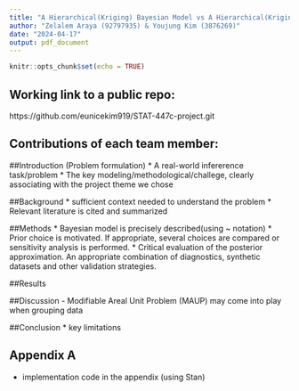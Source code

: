 ```yaml
---
title: "A Hierarchical(Kriging) Bayesian Model vs A Hierarchical(Kriging) Model with R and Stan"
author: "Zelalem Araya (92797935) & Youjung Kim (3876269)"
date: "2024-04-17"
output: pdf_document
---
```


```r
knitr::opts_chunk$set(echo = TRUE)
```

## Working link to a public repo:
https://github.com/eunicekim919/STAT-447c-project.git

## Contributions of each team member:

##Introduction (Problem formulation)
* A real-world infererence task/problem
* The key modeling/methodological/challege, clearly associating with the project theme we chose

##Background 
* sufficient context needed to understand the problem
* Relevant literature is cited and summarized

##Methods 
* Bayesian model is precisely described(using ~ notation)
* Prior choice is motivated. If appropriate, several choices are compared or sensitivity analysis is performed. 
* Critical evaluation of the posterior approximation. An appropriate combination of diagnostics, synthetic datasets and other validation strategies.

##Results 

##Discussion 
- Modifiable Areal Unit Problem (MAUP) may come into play when grouping data

##Conclusion
* key limitations

## Appendix A
* implementation code in the appendix (using Stan)